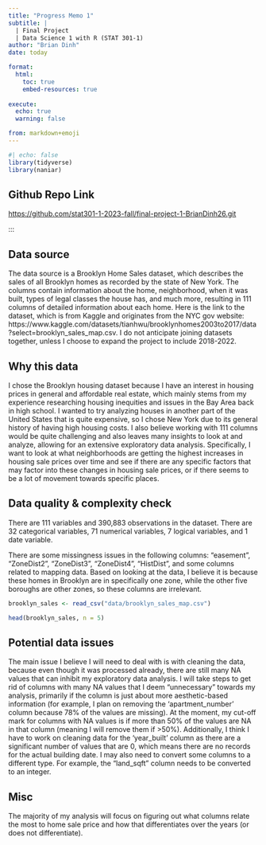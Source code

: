 ```yaml
---
title: "Progress Memo 1"
subtitle: |
  | Final Project 
  | Data Science 1 with R (STAT 301-1)
author: "Brian Dinh"
date: today

format:
  html:
    toc: true
    embed-resources: true
    
execute:
  echo: true
  warning: false

from: markdown+emoji 
---
```

```r
#| echo: false
library(tidyverse)
library(naniar)
```

## Github Repo Link
[https://github.com/stat301-1-2023-fall/final-project-1-BrianDinh26.git](https://github.com/stat301-1-2023-fall/final-project-1-BrianDinh26.git)

:::

## Data source

The data source is a Brooklyn Home Sales dataset, which describes the sales of all Brooklyn homes as recorded by the state of New York. The columns contain information about the home, neighborhood, when it was built, types of legal classes the house has, and much more, resulting in 111 columns of detailed information about each home. Here is the link to the dataset, which is from Kaggle and originates from the NYC gov website: https://www.kaggle.com/datasets/tianhwu/brooklynhomes2003to2017/data?select=brooklyn_sales_map.csv. I do not anticipate joining datasets together, unless I choose to expand the project to include 2018-2022.

## Why this data

I chose the Brooklyn housing dataset because I have an interest in housing prices in general and affordable real estate, which mainly stems from my experience researching housing inequities and issues in the Bay Area back in high school. I wanted to try analyzing houses in another part of the United States that is quite expensive, so I chose New York due to its general history of having high housing costs. I also believe working with 111 columns would be quite challenging and also leaves many insights to look at and analyze, allowing for an extensive exploratory data analysis. Specifically, I want to look at what neighborhoods are getting the highest increases in housing sale prices over time and see if there are any specific factors that may factor into these changes in housing sale prices, or if there seems to be a lot of movement towards specific places.

## Data quality & complexity check

There are 111 variables and 390,883 observations in the dataset. There are 32 categorical variables, 71 numerical variables, 7 logical variables, and 1 date variable.

There are some missingness issues in the following columns: "easement", "ZoneDist2", "ZoneDist3", "ZoneDist4", "HistDist", and some columns related to mapping data. Based on looking at the data, I believe it is because these homes in Brooklyn are in specifically one zone, while the other five boroughs are other zones, so these columns are irrelevant.

```r
brooklyn_sales <- read_csv("data/brooklyn_sales_map.csv")
```
```r
head(brooklyn_sales, n = 5)
```


## Potential data issues

The main issue I believe I will need to deal with is with cleaning the data, because even though it was processed already, there are still many NA values that can inhibit my exploratory data analysis. I will take steps to get rid of columns with many NA values that I deem "unnecessary" towards my analysis, primarily if the column is just about more aesthetic-based information (for example, I plan on removing the 'apartment_number' column because 78% of the values are missing). At the moment, my cut-off mark for columns with NA values is if more than 50% of the values are NA in that column (meaning I will remove them if >50%). Additionally, I think I have to work on cleaning data for the 'year_built' column as there are a significant number of values that are 0, which means there are no records for the actual building date. I may also need to convert some columns to a different type. For example, the "land_sqft" column needs to be converted to an integer.

## Misc

The majority of my analysis will focus on figuring out what columns relate the most to home sale price and how that differentiates over the years (or does not differentiate). 